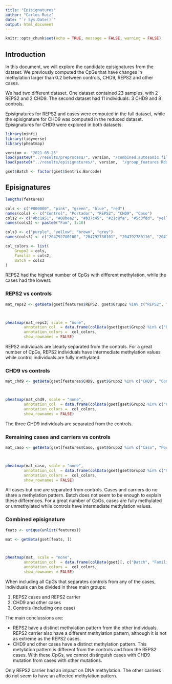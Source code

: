 ```yaml
---
title: "Episignatures"
author: "Carlos Ruiz"
date: "`r Sys.Date()`"
output: html_document
---
```


```r
knitr::opts_chunk$set(echo = TRUE, message = FALSE, warning = FALSE)
```

## Introduction

In this document, we will explore the candidate episignatures from the dataset. We previously computed the CpGs that have changes in methylation larger than 0.2 between controls, CHD9, REPS2 and other cases.

We had two different dataset. One dataset contained 23 samples, with 2 REPS2 and 2 CHD9. The second dataset had 11 individuals: 3 CHD9 and 8 controls. 

Episignatures for REPS2 and cases were computed in the full dataset, while the episignature for CHD9 was computed in the reduced dataset. Episignatures for CHD9 were explored in both datasets.

```r
library(minfi)
library(tidyverse)
library(pheatmap)
```

```r
version <- "2021-05-25"
load(paste0("../results/preprocess/", version, "/combined.autosomic.filterAnnotatedProbes.GenomicRatioSet.Rdata"))
load(paste0("../results/episignatures/", version,  "/group_features.Rdata"))

gset$Batch <- factor(gset$Sentrix.Barcode)
```

## Episignatures 

```r
lengths(features)

cols <- c("#000000", "pink", "green", "blue", "red")
names(cols) <- c("Control", "Portador", "REPS2", "CHD9", "Caso")
cols2 <- c("#bc1a51", "#08bea2", "#b37c45", "#21c8fa", "#5c3fdd", "yellow", "#999999", "#20de5d", "#ffffff", "pink")
names(cols2) <- paste0("Fam", 1:10)

cols3 <- c("purple", "yellow", "brown", "grey")
names(cols3) <- c("204792780100", "204792780101", "204792780116", "204792780120")

col_colors <- list(
    Grupo2 = cols,
    Familia = cols2,
    Batch = cols3
)
```

REPS2 had the highest number of CpGs with different methylation, while the cases had the lowest.


### REPS2 vs controls

```r
mat_reps2 <- getBeta(gset[features$REPS2, gset$Grupo2 %in% c("REPS2", "Control")])



pheatmap(mat_reps2, scale = "none", 
		annotation_col  = data.frame(colData(gset[gset$Grupo2 %in% c("REPS2", "Control"), ])[, c("Batch", "Familia", "Grupo2")]),
		annotation_colors =  col_colors, 
		show_rownames = FALSE)

```

REPS2 individuals are clearly separated from the controls. For a great number of CpGs, REPS2 individuals have intermediate methylation values while control individuals are fully methylated.

### CHD9 vs controls


```r
mat_chd9 <- getBeta(gset[features$CHD9, gset$Grupo2 %in% c("CHD9", "Control")])



pheatmap(mat_chd9, scale = "none", 
		annotation_col  = data.frame(colData(gset[gset$Grupo2 %in% c("CHD9", "Control"), ])[, c("Batch", "Familia", "Grupo2")]),
		annotation_colors =  col_colors, 
		show_rownames = FALSE)

```

The three CHD9 individuals are separated from the controls.  


### Remaining cases and carriers vs controls

```r
mat_caso <- getBeta(gset[features$Caso, gset$Grupo2 %in% c("Caso", "Portador", "Control")])



pheatmap(mat_caso, scale = "none", 
		annotation_col  = data.frame(colData(gset[gset$Grupo2 %in% c("Caso", "Portador", "Control"), ])[, c("Batch", "Familia", "Grupo2")]),
		annotation_colors =  col_colors, 
		show_rownames = FALSE)

```

All cases but one are separated from controls. Cases and carriers do no share a methylation pattern. Batch does not seem to be enough to explain these differences. For a great number of CpGs, cases are fully methylated or unmethylated while controls have intermediate methylation values.

### Combined episignature


```r
feats <- unique(unlist(features))

mat <- getBeta(gset[feats, ])



pheatmap(mat, scale = "none", 
		annotation_col  = data.frame(colData(gset)[, c("Batch", "Familia", "Grupo2")]),
		annotation_colors =  col_colors, 
		show_rownames = FALSE)

```

When including all CpGs that separates controls from any of the cases, individuals can be divided in three main groups: 

1. REPS2 cases and REPS2 carrier
1. CHD9 and other cases 
1. Controls (including one case)

The main conclussions are:

- REPS2 have a distinct methylation pattern from the other individuals. REPS2 carrier also have a different methylation pattern, although it is not as extreme as the REPS2 cases.
- CHD9 and other cases have a distinct methylation pattern. This metylation pattern is different from the controls and from the REPS2 cases. With these CpGs, we cannot distinguish cases with CHD9 mutation from cases with other mutations.

Only REPS2 carrier had an impact on DNA methylation. The other carriers do not seem to have an affected methylation pattern.


